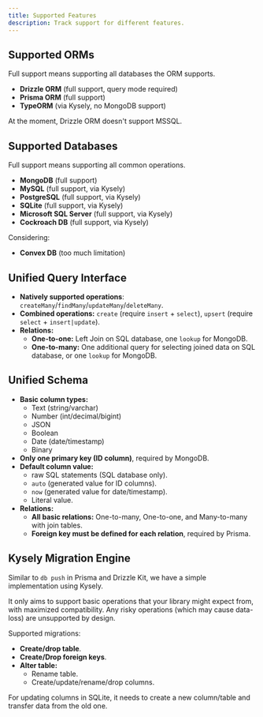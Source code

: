 ```yaml
---
title: Supported Features
description: Track support for different features.
---
```


## Supported ORMs

Full support means supporting all databases the ORM supports.

- **Drizzle ORM** (full support, query mode required)
- **Prisma ORM** (full support)
- **TypeORM** (via Kysely, no MongoDB support)

<Callout title="Note for Drizzle ORM">
  At the moment, Drizzle ORM doesn't support MSSQL.
</Callout>

## Supported Databases

Full support means supporting all common operations.

- **MongoDB** (full support)
- **MySQL** (full support, via Kysely)
- **PostgreSQL** (full support, via Kysely)
- **SQLite** (full support, via Kysely)
- **Microsoft SQL Server** (full support, via Kysely)
- **Cockroach DB** (full support, via Kysely)

Considering:

- **Convex DB** (too much limitation)

## Unified Query Interface

- **Natively supported operations**: `createMany`/`findMany`/`updateMany`/`deleteMany`.
- **Combined operations:** `create` (require `insert` + `select`), `upsert` (require `select` + `insert|update`).
- **Relations:**
  - **One-to-one:** Left Join on SQL database, one `lookup` for MongoDB.
  - **One-to-many:** One additional query for selecting joined data on SQL database, or one `lookup` for MongoDB.

## Unified Schema

- **Basic column types:**
  - Text (string/varchar)
  - Number (int/decimal/bigint)
  - JSON
  - Boolean
  - Date (date/timestamp)
  - Binary
- **Only one primary key (ID column)**, required by MongoDB.
- **Default column value:**
  - raw SQL statements (SQL database only).
  - `auto` (generated value for ID columns).
  - `now` (generated value for date/timestamp).
  - Literal value.
- **Relations:**
  - **All basic relations:** One-to-many, One-to-one, and Many-to-many with join tables.
  - **Foreign key must be defined for each relation**, required by Prisma.

## Kysely Migration Engine

Similar to `db push` in Prisma and Drizzle Kit, we have a simple implementation using Kysely.

It only aims to support basic operations that your library might expect from, with maximized compatibility.
Any risky operations (which may cause data-loss) are unsupported by design.

Supported migrations:

- **Create/drop table**.
- **Create/Drop foreign keys**.
- **Alter table:**
  - Rename table.
  - Create/update/rename/drop columns.

<Callout title="Note for SQLite">
  For updating columns in SQLite, it needs to create a new column/table and
  transfer data from the old one.
</Callout>
